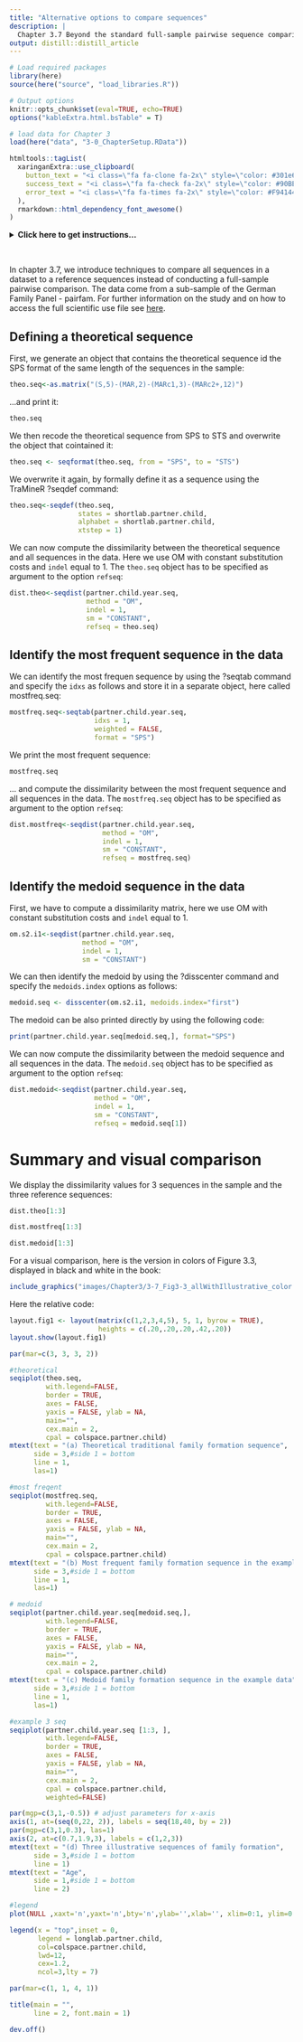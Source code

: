 ```yaml
---
title: "Alternative options to compare sequences"
description: |
  Chapter 3.7 Beyond the standard full-sample pairwise sequence comparison
output: distill::distill_article
---
```


```r

# Load required packages
library(here)
source(here("source", "load_libraries.R"))

# Output options
knitr::opts_chunk$set(eval=TRUE, echo=TRUE)
options("kableExtra.html.bsTable" = T)

# load data for Chapter 3
load(here("data", "3-0_ChapterSetup.RData"))

```


```r
htmltools::tagList(
  xaringanExtra::use_clipboard(
    button_text = "<i class=\"fa fa-clone fa-2x\" style=\"color: #301e64\"></i>",
    success_text = "<i class=\"fa fa-check fa-2x\" style=\"color: #90BE6D\"></i>",
    error_text = "<i class=\"fa fa-times fa-2x\" style=\"color: #F94144\"></i>"
  ),
  rmarkdown::html_dependency_font_awesome()
)
```


<details><summary>**Click here to get instructions...**</summary>

- Please download and unzip the replication files for Chapter 3
([`r fontawesome::fa("far fa-file-archive")` Chapter03.zip](source/Chapter03.zip)). 
- Read `readme.html` and run `3-0_ChapterSetup.R`. This will create `3-0_ChapterSetup.RData` in the sub folder `data/R`. This file contains the data required to produce the plots shown below. 
- You also have to add the function `legend_large_box` to your environment in order to render the tweaked version of the legend described below. You find this file in the `source` folder of the unzipped Chapter 3 archive.
- We also recommend to load the libraries listed in Chapter 3's `LoadInstallPackages.R`

```r
# assuming you are working within .Rproj environment
library(here)

# install (if necessary) and load other required packages
source(here("source", "LoadInstallPackages.R"))

# load environment generated in "3-0_ChapterSetup.R"
load(here("data", "R", "3-0_ChapterSetup.RData"))

```
</details>

\


In chapter 3.7, we introduce techniques to compare all sequences in a dataset to a reference sequences instead of conducting a full-sample pairwise comparison. The data come from a sub-sample of the German Family Panel - pairfam. For further information on the study and on how to access the full scientific use file see [here](https://www.pairfam.de/en/){target="_blank"}.


## Defining a theoretical sequence

First, we generate an object that contains the theoretical sequence id the SPS format of the same length of the sequences in the sample:

```r
theo.seq<-as.matrix("(S,5)-(MAR,2)-(MARc1,3)-(MARc2+,12)")
```

...and print it:

```r
theo.seq
```

We then recode the theoretical sequence from SPS to STS and overwrite the object that cointained it:

```r
theo.seq <- seqformat(theo.seq, from = "SPS", to = "STS")
```

We overwrite it again, by formally define it as a sequence using the TraMineR ?seqdef command:

```r
theo.seq<-seqdef(theo.seq, 
                 states = shortlab.partner.child,
                 alphabet = shortlab.partner.child, 
                 xtstep = 1)
```

We can now compute the dissimilarity between the theoretical sequence and all sequences in the data. Here we use OM with constant substitution costs and `indel` equal to 1. The `theo.seq` object has to be specified as argument to the option `refseq`:

```r
dist.theo<-seqdist(partner.child.year.seq, 
                   method = "OM", 
                   indel = 1, 
                   sm = "CONSTANT", 
                   refseq = theo.seq)
```

## Identify the most frequent sequence in the data

We can identify the most frequen sequence by using the ?seqtab command and specify the `idxs` as follows and store it in a separate object, here called mostfreq.seq: 

```r
mostfreq.seq<-seqtab(partner.child.year.seq, 
                     idxs = 1, 
                     weighted = FALSE, 
                     format = "SPS")
```

We print the most frequent sequence:

```r
mostfreq.seq
```

... and compute the dissimilarity between the most frequent sequence and all sequences in the data. The `mostfreq.seq` object has to be specified as argument to the option `refseq`:

```r
dist.mostfreq<-seqdist(partner.child.year.seq, 
                       method = "OM", 
                       indel = 1, 
                       sm = "CONSTANT", 
                       refseq = mostfreq.seq)
```

## Identify the medoid sequence in the data

First, we have to compute a dissimilarity matrix, here we use OM with constant substitution costs and `indel` equal to 1. 

```r
om.s2.i1<-seqdist(partner.child.year.seq, 
                  method = "OM", 
                  indel = 1, 
                  sm = "CONSTANT")
```

We can then identify the medoid by using the ?disscenter command and specify the `medoids.index` options as follows:

```r
medoid.seq <- disscenter(om.s2.i1, medoids.index="first")
```

The medoid can be also printed directly by using the following code:

```r
print(partner.child.year.seq[medoid.seq,], format="SPS")
```

We can now compute the dissimilarity between the medoid sequence and all sequences in the data. The `medoid.seq` object has to be specified as argument to the option `refseq`:

```r
dist.medoid<-seqdist(partner.child.year.seq, 
                     method = "OM", 
                     indel = 1, 
                     sm = "CONSTANT", 
                     refseq = medoid.seq[1])
```

# Summary and visual comparison 

We display the dissimilarity values for 3 sequences in the sample and the three reference sequences:

```r
dist.theo[1:3] 
```

```r
dist.mostfreq[1:3]
```

```r
dist.medoid[1:3]
```

For a visual comparison, here is the version in colors of Figure 3.3, displayed in black and white in the book:

```r
include_graphics("images/Chapter3/3-7_Fig3-3_allWithIllustrative_color.png")
```

Here the relative code: 

```r

layout.fig1 <- layout(matrix(c(1,2,3,4,5), 5, 1, byrow = TRUE),
                      heights = c(.20,.20,.20,.42,.20))
layout.show(layout.fig1)

par(mar=c(3, 3, 3, 2))

#theoretical
seqiplot(theo.seq, 
         with.legend=FALSE,
         border = TRUE, 
         axes = FALSE,
         yaxis = FALSE, ylab = NA,
         main="", 
         cex.main = 2,  
         cpal = colspace.partner.child)
mtext(text = "(a) Theoretical traditional family formation sequence",
      side = 3,#side 1 = bottom
      line = 1,
      las=1)

#most freqent
seqiplot(mostfreq.seq, 
         with.legend=FALSE,
         border = TRUE, 
         axes = FALSE,
         yaxis = FALSE, ylab = NA,
         main="", 
         cex.main = 2,  
         cpal = colspace.partner.child)
mtext(text = "(b) Most frequent family formation sequence in the example data",
      side = 3,#side 1 = bottom
      line = 1,
      las=1)

# medoid
seqiplot(partner.child.year.seq[medoid.seq,], 
         with.legend=FALSE,
         border = TRUE, 
         axes = FALSE,
         yaxis = FALSE, ylab = NA,
         main="", 
         cex.main = 2,  
         cpal = colspace.partner.child)
mtext(text = "(c) Medoid family formation sequence in the example data",
      side = 3,#side 1 = bottom
      line = 1,
      las=1)

#example 3 seq
seqiplot(partner.child.year.seq [1:3, ], 
         with.legend=FALSE,
         border = TRUE, 
         axes = FALSE,
         yaxis = FALSE, ylab = NA,
         main="", 
         cex.main = 2,  
         cpal = colspace.partner.child,
         weighted=FALSE)

par(mgp=c(3,1,-0.5)) # adjust parameters for x-axis
axis(1, at=(seq(0,22, 2)), labels = seq(18,40, by = 2))
par(mgp=c(3,1,0.3), las=1)
axis(2, at=c(0.7,1.9,3), labels = c(1,2,3))
mtext(text = "(d) Three illustrative sequences of family formation",
      side = 3,#side 1 = bottom
      line = 1)
mtext(text = "Age",
      side = 1,#side 1 = bottom
      line = 2)

#legend
plot(NULL ,xaxt='n',yaxt='n',bty='n',ylab='',xlab='', xlim=0:1, ylim=0:1)

legend(x = "top",inset = 0, 
       legend = longlab.partner.child, 
       col=colspace.partner.child, 
       lwd=12, 
       cex=1.2, 
       ncol=3,lty = 7)

par(mar=c(1, 1, 4, 1))

title(main = "", 
      line = 2, font.main = 1)

dev.off()
```
